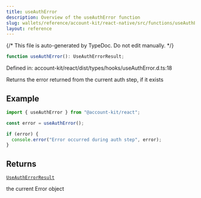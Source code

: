 ```yaml
---
title: useAuthError
description: Overview of the useAuthError function
slug: wallets/reference/account-kit/react-native/src/functions/useAuthError
layout: reference
---
```


{/* This file is auto-generated by TypeDoc. Do not edit manually. */}

```ts
function useAuthError(): UseAuthErrorResult;
```

Defined in: account-kit/react/dist/types/hooks/useAuthError.d.ts:18

Returns the error returned from the current auth step, if it exists

## Example

```ts twoslash
import { useAuthError } from "@account-kit/react";

const error = useAuthError();

if (error) {
  console.error("Error occurred during auth step", error);
}
```

## Returns

[`UseAuthErrorResult`](../type-aliases/UseAuthErrorResult.mdx)

the current Error object

